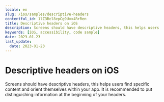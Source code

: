 ```yaml
---
locale: en
slug: /ios/samples/descriptive-headers
contentful_id: 1lZ3Bel8epCg9Uxx4RrRen
title: Descriptive headers on iOS
description: Screens should have descriptive headers, this helps users find specific content and orient themselves within your app.
keywords: [iOS, accessibility, code sample]
date: 2023-01-23
last_update:
  date: 2023-01-23
---
```


# Descriptive headers on iOS

Screens should have descriptive headers, this helps users find specific content and orient themselves within your app. It is recommended to put distinguishing information at the beginning of your headers.

<CodeSample id="screen-headers" framework="ios" locale="en"/>
